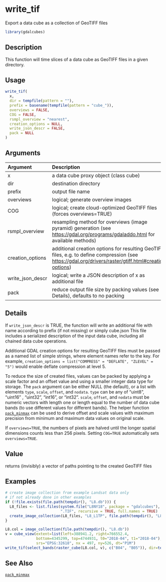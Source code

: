 # write_tif

Export a data cube as a collection of GeoTIFF files



```r
library(gdalcubes)
```

## Description

This function will time slices of a data cube as GeoTIFF files
in a given directory.


## Usage


```r
write_tif(
  x,
  dir = tempfile(pattern = ""),
  prefix = basename(tempfile(pattern = "cube_")),
  overviews = FALSE,
  COG = FALSE,
  rsmpl_overview = "nearest",
  creation_options = NULL,
  write_json_descr = FALSE,
  pack = NULL
)

```


## Arguments

| Argument    | Description                       |
|:------------|:----------------------------------|
| x | a data cube proxy object (class cube) |
| dir | destination directory |
| prefix | output file name |
| overviews | logical; generate overview images |
| COG | logical; create cloud-optimized GeoTIFF files (forces overviews=TRUE) |
| rsmpl_overview | resampling method for overviews (image pyramid) generation (see [https://gdal.org/programs/gdaladdo.html](https://gdal.org/programs/gdaladdo.html) for available methods) |
| creation_options | additional creation options for resulting GeoTIFF files, e.g. to define compression (see [https://gdal.org/drivers/raster/gtiff.html#creation-options](https://gdal.org/drivers/raster/gtiff.html#creation-options)) |
| write_json_descr | logical; write a JSON description of x as additional file |
| pack | reduce output file size by packing values (see Details), defaults to no packing |


## Details

If `write_json_descr` is TRUE, the function will write an additional file with name according to prefix (if not missing) or simply cube.json 
This file includes a serialized description of the input data cube, including all chained data cube operations.

Additional GDAL creation options for resulting GeoTIFF files must be passed as a named list of simple strings, where element names refer to the key. For example,
`creation_options = list("COMPRESS" = "DEFLATE", "ZLEVEL" = "5")` would enable deflate compression at level 5.

To reduce the size of created files, values can be packed by applying a scale factor and an offset value and using a smaller
integer data type for storage. The `pack` argument can be either NULL (the default), or a list with elements `type`, `scale`, `offset`, 
and `nodata`. `type` can be any of "uint8", "uint16" , "uint32", "int16", or "int32". `scale`, `offset`, and 
`nodata` must be numeric vectors with length one or length equal to the number of data cube bands (to use different values for different bands). 
The helper function  [`pack_minmax`](pack_minmax.Rmd) can be used to derive offset and scale values with maximum precision from minimum and maximum data values on
original scale.

If `overviews=TRUE`, the numbers of pixels are halved until the longer spatial dimensions counts less than 256 pixels.
Setting `COG=TRUE` automatically sets `overviews=TRUE`.


## Value

returns (invisibly) a vector of paths pointing to the created GeoTIFF files


## Examples


```r
# create image collection from example Landsat data only 
# if not already done in other examples
if (!file.exists(file.path(tempdir(), "L8.db"))) {
  L8_files <- list.files(system.file("L8NY18", package = "gdalcubes"),
                         ".TIF", recursive = TRUE, full.names = TRUE)
  create_image_collection(L8_files, "L8_L1TP", file.path(tempdir(), "L8.db"), quiet = TRUE) 
}

L8.col = image_collection(file.path(tempdir(), "L8.db"))
v = cube_view(extent=list(left=388941.2, right=766552.4, 
              bottom=4345299, top=4744931, t0="2018-04", t1="2018-04"),
              srs="EPSG:32618", nx = 497, ny=526, dt="P1M")
write_tif(select_bands(raster_cube(L8.col, v), c("B04", "B05")), dir=tempdir())
```


## See Also

[`pack_minmax`](pack_minmax.Rmd)


